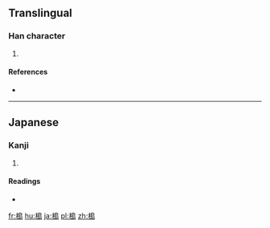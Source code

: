 ==Translingual==

===Han character===
{{Han char|rn=75|rad=木|as=10|sn=14|four=|canj=木竹日山 (DHAU)}}

# {{defn|Han|sort=木10}}

====References====
* {{Han ref|kx=0546.251|hdz=21266.061|uh=69DD|ud=27101}}

----

==Japanese==

===Kanji===
{{ja-kanji|grade=|rs=木10}}

# {{defn|lang=ja|sort=木10}}

====Readings====
* {{ja-readings|on=[[とう]] (tō)|kun=[[かし]] (kashi)}}

[[fr:槝]]
[[hu:槝]]
[[ja:槝]]
[[pl:槝]]
[[zh:槝]]